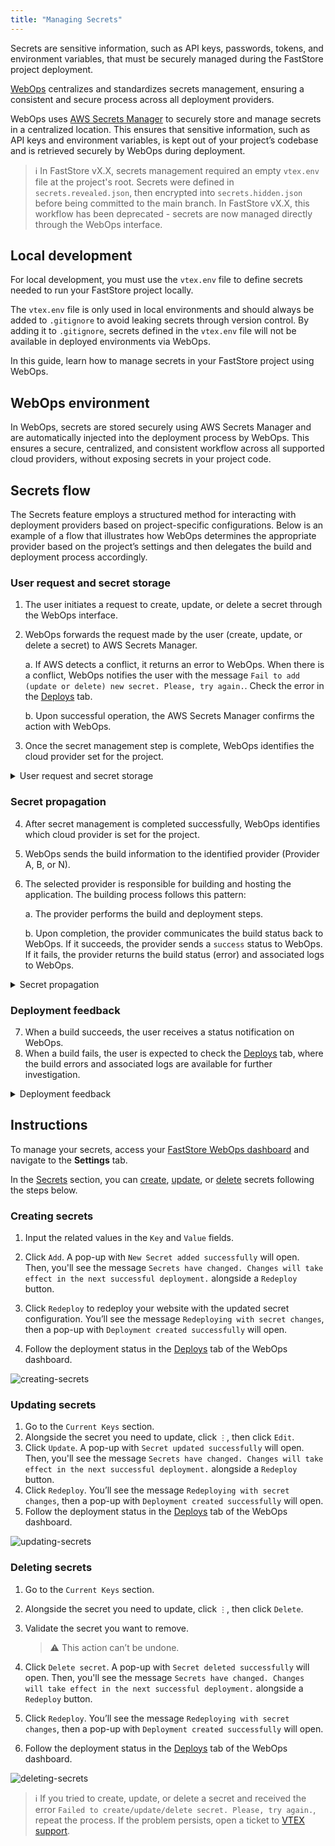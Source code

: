 ---
title: "Managing Secrets"
---

Secrets are sensitive information, such as API keys, passwords, tokens, and environment variables, that must be securely managed during the FastStore project deployment. 

[WebOps](https://developers.vtex.com/docs/guides/faststore/1-onboarding-overview) centralizes and standardizes secrets management, ensuring a consistent and secure process across all deployment providers.


WebOps uses [AWS Secrets Manager](https://aws.amazon.com/pt/secrets-manager/) to securely store and manage secrets in a centralized location. This ensures that sensitive information, such as API keys and environment variables, is kept out of your project’s codebase and is retrieved securely by WebOps during deployment.

>ℹ️ In FastStore vX.X, secrets management required an empty `vtex.env` file at the project's root. Secrets were defined in `secrets.revealed.json`, then encrypted into `secrets.hidden.json` before being committed to the main branch. In FastStore vX.X, this workflow has been deprecated - secrets are now managed directly through the WebOps interface.

## Local development

For local development, you must use the `vtex.env` file to define secrets needed to run your FastStore project locally. 

The `vtex.env` file is only used in local environments and should always be added to `.gitignore` to avoid leaking secrets through version control. By adding it to `.gitignore`, secrets defined in the `vtex.env` file will not be available in deployed environments via WebOps.

In this guide, learn how to manage secrets in your FastStore project using WebOps.

## WebOps environment

In WebOps, secrets are stored securely using AWS Secrets Manager and are automatically injected into the deployment process by WebOps. This ensures a secure, centralized, and consistent workflow across all supported cloud providers, without exposing secrets in your project code.
## Secrets flow

The Secrets feature employs a structured method for interacting with deployment providers based on project-specific configurations. Below is an example of a flow that illustrates how WebOps determines the appropriate provider based on the project’s settings and then delegates the build and deployment process accordingly.

### User request and secret storage

1. The user initiates a request to create, update, or delete a secret through the WebOps interface.
2. WebOps forwards the request made by the user (create, update, or delete a secret) to AWS Secrets Manager.
  
   a. If AWS detects a conflict, it returns an error to WebOps. When there is a conflict, WebOps notifies the user with the message `Fail to add (update or delete) new secret. Please, try again.`. Check the error in the [Deploys](https://developers.vtex.com/docs/guides/faststore/1-onboarding-dashboard#deploys) tab.
    
   b. Upon successful operation, the AWS Secrets Manager confirms the action with WebOps.
3. Once the secret management step is complete, WebOps identifies the cloud provider set for the project.

<details>
<summary>User request and secret storage</summary>

```mermaid
sequenceDiagram
  actor A1 as User
  participant WebOps as WebOps
  participant AWS as AWS Secrets Manager

  %% 1. User initiates secret creation/update/deletion
  A1 ->> WebOps: Request to create/update/delete secret

  %% 2. WebOps stores secret in AWS Secrets Manager
  WebOps ->> AWS: Store/Update/Delete secret

  alt Update Conflict Detected
    AWS -->> WebOps: Conflict/Error
    WebOps -->> A1: Prompt to retry update
    A1 ->> WebOps: Retry update request
    WebOps ->> AWS: Retry store/update secret
    AWS -->> WebOps: Confirm secret storage/update/deletion
  else No Conflict/Error
    AWS -->> WebOps: Confirm secret storage/update/deletion
  end

  %% 3. WebOps determines which provider to use for build/deployment
  WebOps ->> WebOps: Identify cloud provider
```

</details>

### Secret propagation

4. After secret management is completed successfully, WebOps identifies which cloud provider is set for the project.
5. WebOps sends the build information to the identified provider (Provider A, B, or N).
6. The selected provider is responsible for building and hosting the application. The building process follows this pattern:
  
    a. The provider performs the build and deployment steps.

    b. Upon completion, the provider communicates the build status back to WebOps. If it succeeds, the provider sends a `success` status to WebOps. If it fails, the provider returns the build status (error) and associated logs to WebOps.

<details>
<summary>Secret propagation</summary>

 ```mermaid
sequenceDiagram
  participant WebOps as WebOps
  participant AWS as AWS Secrets Manager
  participant Provider A as Provider A
  participant Provider B as Provider B
  participant Provider N as Provider N

 %% 4. Build flow with secrets propagation
  Note right of WebOps: Decision: Choose provider based on project configuration

  alt If Provider A
    WebOps ->> Provider A: Send build info
    Provider A ->> Provider A: Build and host application
    alt Build success
      Provider A -->> WebOps: Send build status (success)
    else Build failed
      Provider A -->> WebOps: Send build status and logs (error)
      Note right of WebOps: Error visible in Deploys tab
    end
  else If Provider B
    WebOps ->> Provider B: Send build info
    Provider B ->> Provider B: Build and host application
    alt Build success
      Provider B -->> WebOps: Send build status (success)
    else Build failed
      Provider B -->> WebOps: Send build status and logs (error)
      Note right of WebOps: Error visible in Deploys tab
    end
  else If Provider N
    WebOps ->> Provider N: Send build info
    Provider N ->> Provider N: Build and host application
    alt Build success
      Provider N -->> WebOps: Send build status (success)
    else Build failed
      Provider N -->> WebOps: Send build status and logs (error)
      Note right of WebOps: Error visible in Deploys tab
    end
  end
```

</details>

### Deployment feedback

7. When a build succeeds, the user receives a status notification on WebOps. 
8. When a build fails, the user is expected to check the [Deploys](https://developers.vtex.com/docs/guides/faststore/1-onboarding-dashboard#deploys) tab, where the build errors and associated logs are available for further investigation.

<details>
<summary>Deployment feedback</summary>

```mermaid
sequenceDiagram
  actor A1 as User
  participant WebOps as WebOps

  %% 5. Feedback to user
  alt Build successful
    WebOps -->> A1: Status notification
  else Build failed
    Note left of WebOps: No message is sent to the user. Check the Deploys tab for logs.
  end
```

</details>

## Instructions

To manage your secrets, access your [FastStore WebOps dashboard](https://developers.vtex.com/docs/guides/faststore/1-onboarding-dashboard) and navigate to the **Settings** tab.

In the [Secrets](https://developers.vtex.com/docs/guides/faststore/1-onboarding-dashboard#secrets) section, you can [create](#creating-secrets), [update](#updating-secrets), or [delete](#deleting-secrets) secrets following the steps below.

### Creating secrets

1. Input the related values in the `Key` and `Value` fields.
2. Click `Add`. A pop-up with `New Secret added successfully` will open. Then, you'll see the message `Secrets have changed. Changes will take effect in the next successful deployment.` alongside a `Redeploy` button.
3. Click `Redeploy` to redeploy your website with the updated secret configuration. You’ll see the message `Redeploying with secret changes`, then a pop-up with `Deployment created successfully` will open.

4. Follow the deployment status in the [Deploys](https://developers.vtex.com/docs/guides/faststore/1-onboarding-dashboard#deploys) tab of the WebOps dashboard.

![creating-secrets](https://vtexhelp.vtexassets.com/assets/docs/src/creating-secrets___14633df5e1e1385934d7f0854f00d340.gif)

### Updating secrets

1. Go to the `Current Keys` section.
2. Alongside the secret you need to update, click `⋮`, then click `Edit`.
3. Click `Update`.  A pop-up with `Secret updated successfully` will open. Then, you'll see the message `Secrets have changed. Changes will take effect in the next successful deployment.` alongside a `Redeploy` button.
4. Click `Redeploy`. You’ll see the message `Redeploying with secret changes`, then a pop-up with `Deployment created successfully` will open.
5. Follow the deployment status in the [Deploys](https://developers.vtex.com/docs/guides/faststore/1-onboarding-dashboard#deploys) tab of the WebOps dashboard.

![updating-secrets](https://vtexhelp.vtexassets.com/assets/docs/src/updating-secrets___41a012c6f441bf927d67a59448c19894.gif)

### Deleting secrets

1. Go to the `Current Keys` section.
2. Alongside the secret you need to update, click `⋮`, then click `Delete`.
3. Validate the secret you want to remove. 

   >⚠ This action can’t be undone.

4. Click `Delete secret`. A pop-up with `Secret deleted successfully` will open. Then, you'll see the message `Secrets have changed. Changes will take effect in the next successful deployment.` alongside a `Redeploy` button.
5. Click `Redeploy`. You’ll see the message `Redeploying with secret changes`, then a pop-up with `Deployment created successfully` will open.
6. Follow the deployment status in the [Deploys](https://developers.vtex.com/docs/guides/faststore/1-onboarding-dashboard#deploys) tab of the WebOps dashboard.

![deleting-secrets](https://vtexhelp.vtexassets.com/assets/docs/src/deleting-secrets___c5b464f532114c9895ce49af2fd8c76b.gif)

>ℹ If you tried to create, update, or delete a secret and received the error `Failed to create/update/delete secret. Please, try again.`, repeat the process. If the problem persists, open a ticket to [VTEX support](https://help.vtex.com/en/support).
